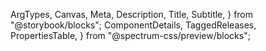   ArgTypes,
  Canvas,
  Meta,
  Description,
  Title,
  Subtitle,
} from "@storybook/blocks";
  ComponentDetails,
  TaggedReleases,
  PropertiesTable,
} from "@spectrum-css/preview/blocks";


<Meta of={ColorHandleStories} title="Docs" />

<Title of={ColorHandleStories} />
<Subtitle of={ColorHandleStories} />
<ComponentDetails />

<Description of={ColorHandleStories} />

## Standard

Set the `--spectrum-picked-color` custom property to the color value you want to show.

<Canvas of={ColorHandleStories.Default} />

## Disabled

<Canvas of={ColorHandleStories.Disabled} />

## With color loupe

Nest the color loupe component within the color handle markup and apply `.is-open` to the `.spectrum-ColorLoupe` to display the loupe.

<Canvas of={ColorHandleStories.WithColorLoupe} />

## Properties

The component accepts the following inputs (properties):

<ArgTypes />

<PropertiesTable />

## Tagged releases

<TaggedReleases />
